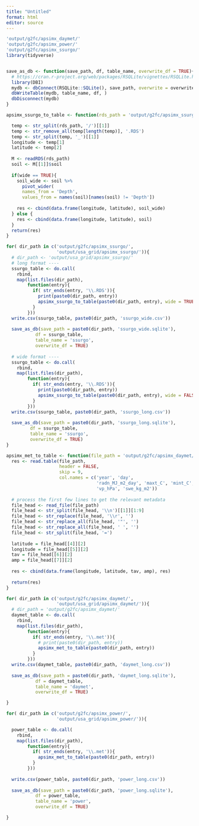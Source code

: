 ```yaml
---
title: "Untitled"
format: html
editor: source
---
```


```r
'output/g2fc/apsimx_daymet/'
'output/g2fc/apsimx_power/'
'output/g2fc/apsimx_ssurgo/'
library(tidyverse)


save_as_db <- function(save_path, df, table_name, overwrite_df = TRUE){
  # https://cran.r-project.org/web/packages/RSQLite/vignettes/RSQLite.html
  library(DBI)
  mydb <- dbConnect(RSQLite::SQLite(), save_path, overwrite = overwrite_df)
  dbWriteTable(mydb, table_name, df, )
  dbDisconnect(mydb)  
}
```

```r
apsimx_ssurgo_to_table <- function(rds_path = 'output/g2fc/apsimx_ssurgo/-100.7471915_41.0514495.RDS', wide = TRUE){

  temp <- str_split(rds_path, '/')[[1]]
  temp <- str_remove_all(temp[length(temp)], '.RDS')
  temp <- str_split(temp, '_')[[1]]
  longitude <- temp[1]
  latitude <- temp[2]
  
  M <- readRDS(rds_path)
  soil <- M[[1]]$soil  
  
  if(wide == TRUE){
    soil_wide <- soil %>% 
      pivot_wider(
      names_from = 'Depth', 
      values_from = names(soil)[names(soil) != 'Depth'])
    
    res <- cbind(data.frame(longitude, latitude), soil_wide)
  } else {
    res <- cbind(data.frame(longitude, latitude), soil)
  }
  return(res)
}
```

```r
for( dir_path in c('output/g2fc/apsimx_ssurgo/', 
                   'output/usa_grid/apsimx_ssurgo/')){
  # dir_path <- 'output/usa_grid/apsimx_ssurgo/'
  # long format ----
  ssurgo_table <- do.call(
    rbind,
    map(list.files(dir_path), 
        function(entry){
          if( str_ends(entry, '\\.RDS')){
            print(paste0(dir_path, entry))
            apsimx_ssurgo_to_table(paste0(dir_path, entry), wide = TRUE)            
          }
        }))
  write.csv(ssurgo_table, paste0(dir_path, 'ssurgo_wide.csv'))
  
  save_as_db(save_path = paste0(dir_path, 'ssurgo_wide.sqlite'), 
           df = ssurgo_table, 
           table_name = 'ssurgo', 
           overwrite_df = TRUE)  
  
  # wide format ----
  ssurgo_table <- do.call(
    rbind,
    map(list.files(dir_path), 
        function(entry){
          if( str_ends(entry, '\\.RDS')){
            print(paste0(dir_path, entry))
            apsimx_ssurgo_to_table(paste0(dir_path, entry), wide = FALSE)            
          }
        }))
  write.csv(ssurgo_table, paste0(dir_path, 'ssurgo_long.csv'))
  
  save_as_db(save_path = paste0(dir_path, 'ssurgo_long.sqlite'), 
         df = ssurgo_table, 
         table_name = 'ssurgo', 
         overwrite_df = TRUE)
}
```

```r
apsimx_met_to_table <- function(file_path = 'output/g2fc/apsimx_daymet/-100.7471915_41.0514495_1980_2022.met'){
  res <- read.table(file_path, 
                    header = FALSE, 
                    skip = 9, 
                    col.names = c('year', 'day', 
                                  'radn_MJ_m2_day', 'maxt_C', 'mint_C', 'rain_mm', 
                                  'vp_hPa', 'swe_kg_m2'))
  
  # process the first few lines to get the relevant metadata
  file_head <- read_file(file_path)
  file_head <- str_split(file_head, '\\n')[[1]][1:9]
  file_head <- str_replace(file_head, '\\r', '')
  file_head <- str_replace_all(file_head, '"', '')
  file_head <- str_replace_all(file_head, ' ', '')
  file_head <- str_split(file_head, '=')
  
  latitude = file_head[[4]][2]
  longitude = file_head[[5]][2]
  tav = file_head[[6]][2]
  amp = file_head[[7]][2]
  
  res <- cbind(data.frame(longitude, latitude, tav, amp), res)
  
  return(res)  
}
```

```r
for( dir_path in c('output/g2fc/apsimx_daymet/', 
                   'output/usa_grid/apsimx_daymet/')){
  # dir_path = 'output/g2fc/apsimx_daymet/'
  daymet_table <- do.call(
    rbind,
    map(list.files(dir_path), 
        function(entry){
          if( str_ends(entry, '\\.met')){
            # print(paste0(dir_path, entry))
            apsimx_met_to_table(paste0(dir_path, entry))            
          }
        }))
  write.csv(daymet_table, paste0(dir_path, 'daymet_long.csv'))
  
  save_as_db(save_path = paste0(dir_path, 'daymet_long.sqlite'), 
           df = daymet_table, 
           table_name = 'daymet', 
           overwrite_df = TRUE)

}
```

```r
for( dir_path in c('output/g2fc/apsimx_power/', 
                   'output/usa_grid/apsimx_power/')){

  power_table <- do.call(
    rbind,
    map(list.files(dir_path), 
        function(entry){
          if( str_ends(entry, '\\.met')){
            apsimx_met_to_table(paste0(dir_path, entry))            
          }
        }))
  
  write.csv(power_table, paste0(dir_path, 'power_long.csv'))
  
  save_as_db(save_path = paste0(dir_path, 'power_long.sqlite'), 
           df = power_table, 
           table_name = 'power', 
           overwrite_df = TRUE)

}
```

